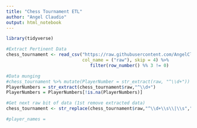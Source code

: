 ```yaml
---
title: "Chess Tournament ETL"
author: "Angel Claudio"
output: html_notebook
---
```



```r
library(tidyverse)
```

```r
#Extract Pertinent Data 
chess_tournament <- read_csv("https://raw.githubusercontent.com/AngelClaudio/DataSources/master/tournamentinfo.txt",
                             col_name = ("raw"), skip = 4) %>% 
                                filter(row_number() %% 3 != 0) 

```

```r
#Data munging
#chess_tournament %>% mutate(PlayerNumber = str_extract(raw, "^\\d+"))
PlayerNumbers = str_extract(chess_tournament$raw,"^\\d+")
PlayerNumbers = PlayerNumbers[!is.na(PlayerNumbers)]

#Get next raw bit of data (1st remove extracted data)
chess_tournament <- str_replace(chess_tournament$raw,"^\\d+\\s\\|\\s","")

#player_names = 

```

```r

```

